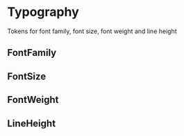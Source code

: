
<Meta title="Design Tokens/Typography" />

# Typography

Tokens for font family, font size, font weight and line height

## FontFamily

<DesignTokenDocBlock categoryName="FontFamily" viewType="card" />

## FontSize

<DesignTokenDocBlock categoryName="FontSize" />

## FontWeight

<DesignTokenDocBlock categoryName="FontWeight" />

## LineHeight

<DesignTokenDocBlock categoryName="LineHeight" />
